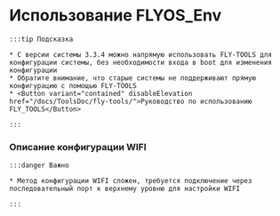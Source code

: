 
# Использование FLYOS_Env

    :::tip Подсказка

    * С версии системы 3.3.4 можно напрямую использовать FLY-TOOLS для конфигурации системы, без необходимости входа в boot для изменения конфигурации
    * Обратите внимание, что старые системы не поддерживают прямую конфигурацию с помощью FLY-TOOLS
    * <Button variant="contained" disableElevation href="/docs/ToolsDoc/fly-tools/">Руководство по использованию FLY_TOOLS</Button>

    :::
        
### Описание конфигурации WIFI

    :::danger Важно

    * Метод конфигурации WIFI сложен, требуется подключение через последовательный порт к верхнему уровню для настройки WIFI

    :::